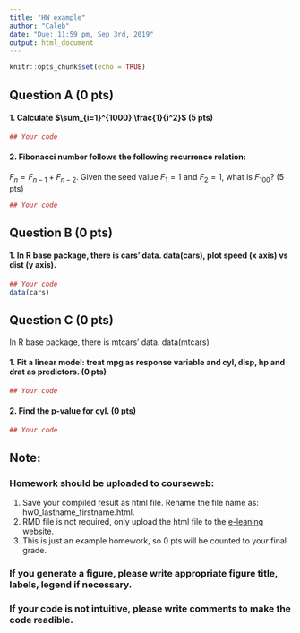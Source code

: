 ```yaml
---
title: "HW example"
author: "Caleb"
date: "Due: 11:59 pm, Sep 3rd, 2019"
output: html_document
---
```


```r
knitr::opts_chunk$set(echo = TRUE)
```

## Question A (0 pts)
#### 1. Calculate $\sum_{i=1}^{1000} \frac{1}{i^2}$ (5 pts)

```r
## Your code

```

#### 2. Fibonacci number follows the following recurrence relation:
$F_n = F_{n-1} + F_{n-2}$.
Given the seed value $F_1 = 1$ and $F_2 = 1$, what is $F_{100}$? (5 pts)

```r
## Your code

```

## Question B (0 pts)
#### 1. In R base package, there is cars' data. data(cars), plot speed (x axis) vs dist (y axis).
```r
## Your code
data(cars)

```

## Question C (0 pts)

In R base package, there is mtcars' data. data(mtcars)

#### 1. Fit a linear model: treat mpg as response variable and cyl, disp, hp and drat as predictors. (0 pts)
```r
## Your code

```

#### 2. Find the p-value for cyl. (0 pts)
```r
## Your code

```


## Note:


### Homework should be uploaded to courseweb:
1. Save your compiled result as html file. Rename the file name as: hw0_lastname_firstname.html.
2. RMD file is not required, only upload the html file to the [e-leaning](https://elearning.ufl.edu) website.
3. This is just an example homework, so 0 pts will be counted to your final grade.


### If you generate a figure, please write appropriate figure title, labels, legend if necessary.

### If your code is not intuitive, please write comments to make the code readible.


